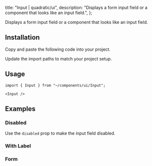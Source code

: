 
  title: "Input | quadratic/ui",
  description: "Displays a form input field or a component that looks like an input field.",
};

<Title>Input</Title>
<Description>Displays a form input field or a component that looks like an input field.</Description>
<ComponentPreview id="input" />

## Installation
<Steps>

<StepTitle>Copy and paste the following code into your project.</StepTitle>
<StepContent>
<FileSource id="input" />
</StepContent>

<StepTitle>Update the import paths to match your project setup.</StepTitle>

</Steps>

## Usage
```tsx
import { Input } from "~/components/ui/Input";
```
```tsx
<Input />
```

## Examples

### Disabled
Use the `disabled` prop to make the input field disabled.
<ComponentPreview id="inputDisabled" />

### With Label
<ComponentPreview id="inputWithLabel" />

### Form
<ComponentPreview id="inputForm" />

<Footer previousLabel="Hover Card" previousHref="/docs/components/primitives/hover-card" nextLabel="Input OTP" nextHref="/docs/components/primitives/input-otp" />
